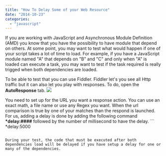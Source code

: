 ```yaml
---
title: "How To Delay Some of your Web Resource"
date: "2014-10-23"
categories: 
  - "javascript"
---
```


If you are working with JavaScript and Asynchronous Module Definition (AMD) you know that you have the possibility to have module that depend on others. At some point, you may want to test what would happen if one of your script takes a lot of time to load. For example, if you have a JavaScript module named "A" that depends on "B" and "C" and only when "A" is loaded can execute a task, you may want to test if the task required is really trigged when both dependencies are loaded.

To be able to test that you can use Fiddler. Fiddler let's you see all Http traffic but it can also let you play with responses. To do, open the **AutoResponse** tab. ![](images/FiddleAutoResponse-400x210.png)

You need to set up for the URL you want a response action. You can use an exact math, a file name or use any Regex you want. When the url comparison is true by one of your matches than the respond is launched. For us, adding a delay is done by adding the following command **\*delay:####** followed by the number of millisecond to have the delay. ``` 
 \*delay:5000 
``` 

During your test, the code that must be executed after both dependencies load will be delayed if you have setup a delay for one or many of the dependencies.

